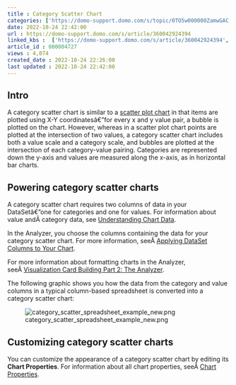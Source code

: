 ```yaml
---
title : Category Scatter Chart
categories: ['https://domo-support.domo.com/s/topic/0TO5w000000ZamwGAC']
date: 2022-10-24 22:42:00
url : https://domo-support.domo.com/s/article/360042924394
linked_kbs :  ['https://domo-support.domo.com/s/article/360042924394', 'https://domo-support.domo.com/s/article/360042925494', 'https://domo-support.domo.com/s/knowledge-base', 'https://domo-support.domo.com/s/article/360043428713', 'https://domo-support.domo.com/s/article/360043429953', 'https://domo-support.domo.com/s/article/360043428693', 'https://domo-support.domo.com/s/article/360043429933', 'https://domo-support.domo.com/s/article/360043429693', 'https://domo-support.domo.com/s/article/360042924694', 'https://domo-support.domo.com/s/topic/0TO5w000000ZamwGAC', 'https://domo-support.domo.com/s/article/360043429913']
article_id : 000004727
views : 4,074
created_date : 2022-10-24 22:26:00
last updated : 2022-10-24 22:42:00
---
```




Intro
-----


A category scatter chart is similar to a [scatter plot chart](..\scatter_plot_chart\index.html "Scatter Plot Graph") in that items are plotted using X-Y coordinatesâ€”for every x and y value pair, a bubble is plotted on the chart. However, whereas in a scatter plot chart points are plotted at the intersection of two values, a category scatter chart includes both a value scale and a category scale, and bubbles are plotted at the intersection of each category-value pairing. Categories are represented down the y-axis and values are measured along the x-axis, as in horizontal bar charts.


Powering category scatter charts
--------------------------------


A category scatter chart requires two columns of data in your DataSetâ€”one for categories and one for values. For information about value andÂ category data, see [Understanding Chart Data](..\understanding_chart_data\index.html "Understanding Chart Data").


In the Analyzer, you choose the columns containing the data for your category scatter chart. For more information, seeÂ [Applying DataSet Columns to Your Chart](..\applying_dataset_columns_to_your_chart\index.html "Applying DataSet Columns to Your Chart").


For more information about formatting charts in the Analyzer, seeÂ [Visualization Card Building Part 2: The Analyzer](..\..\category\analyzer\index.html "KPI Card Building Part 2: The Card Builder").


The following graphic shows you how the data from the category and value columns in a typical column-based spreadsheet is converted into a category scatter chart:


![category_scatter_spreadsheet_example_new.png](category_scatter_spreadsheet_example_new.png)


Customizing category scatter charts
-----------------------------------


You can customize the appearance of a category scatter chart by editing its **Chart Properties**. For information about all chart properties, seeÂ [Chart Properties](..\..\category\chart_properties\index.html "Chart Properties").